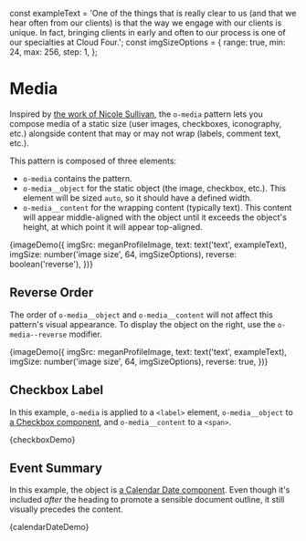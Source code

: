 const exampleText =
  'One of the things that is really clear to us (and that we hear often from our clients) is that the way we engage with our clients is unique. In fact, bringing clients in early and often to our process is one of our specialties at Cloud Four.';
const imgSizeOptions = {
  range: true,
  min: 24,
  max: 256,
  step: 1,
};

<Meta title="Objects/Media" decorators={[withKnobs]} />

# Media

Inspired by [the work of Nicole Sullivan](http://www.stubbornella.org/content/2010/06/25/the-media-object-saves-hundreds-of-lines-of-code/), the `o-media` pattern lets you compose media of a static size (user images, checkboxes, iconography, etc.) alongside content that may or may not wrap (labels, comment text, etc.).

This pattern is composed of three elements:

- `o-media` contains the pattern.
- `o-media__object` for the static object (the image, checkbox, etc.). This element will be sized `auto`, so it should have a defined width.
- `o-media__content` for the wrapping content (typically text). This content will appear middle-aligned with the object until it exceeds the object's height, at which point it will appear top-aligned.

<Canvas>
  <Story name="Image">
    {imageDemo({
      imgSrc: meganProfileImage,
      text: text('text', exampleText),
      imgSize: number('image size', 64, imgSizeOptions),
      reverse: boolean('reverse'),
    })}
  </Story>
</Canvas>

## Reverse Order

The order of `o-media__object` and `o-media__content` will not affect this pattern's visual appearance. To display the object on the right, use the `o-media--reverse` modifier.

<Canvas>
  <Story name="Image Reversed">
    {imageDemo({
      imgSrc: meganProfileImage,
      text: text('text', exampleText),
      imgSize: number('image size', 64, imgSizeOptions),
      reverse: true,
    })}
  </Story>
</Canvas>

## Checkbox Label

In this example, `o-media` is applied to a `<label>` element, `o-media__object` to [a Checkbox component](/?path=/docs/components-checkbox--enabled), and `o-media__content` to a `<span>`.

<Canvas>
  <Story name="Checkbox Label">{checkboxDemo}</Story>
</Canvas>

## Event Summary

In this example, the object is [a Calendar Date component](/?path=/docs/components-calendar-date--basic). Even though it's included _after_ the heading to promote a sensible document outline, it still visually precedes the content.

<Canvas>
  <Story name="Event Summary">{calendarDateDemo}</Story>
</Canvas>
